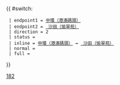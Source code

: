 {{Error|錯誤：此模板已停用。請見[[Template:HK Bus Route Cross Harbour/doc]]。}}{{ #switch: {{{format|}}}
  | endpoint1 = [[中環（港澳碼頭）巴士總站|中環（港澳碼頭）]]
  | endpoint2 = [[愉翠苑公共運輸交匯處| 沙田（愉翠苑）]]
  | direction = 2
  | status =
  | inline = [[中環（港澳碼頭）巴士總站|中環（港澳碼頭）]] ↔ [[愉翠苑公共運輸交匯處| 沙田（愉翠苑）]]
  | normal =
  | full =
}}<noinclude>[[Category:過海隧道巴士路線模板|182]]</noinclude>